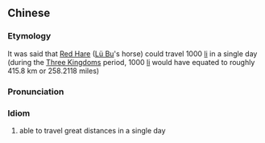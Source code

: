 ==Chinese==
{{zh-forms|type=112}}

===Etymology===
It was said that [[w:Red Hare|Red Hare]] ([[w:Lü Bu|Lü Bu]]'s horse) could travel 1000 [[w:li (unit)|li]] in a single day (during the [[w:Three Kingdoms|Three Kingdoms]] period, 1000 [[w:li (unit)|li]] would have equated to roughly 415.8 km or 258.2118 miles)

===Pronunciation===
{{zh-pron
|m=rì xíng qiānlǐ
|cat=id
}}

===Idiom===
{{zh-idiom}}

# able to travel great distances in a single day